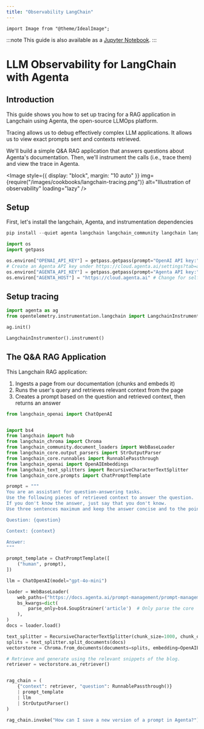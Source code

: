 ```yaml
---
title: "Observability LangChain"
---
```


```mdx-code-block
import Image from "@theme/IdealImage";

```

:::note
This guide is also available as a [Jupyter Notebook](https://github.com/Agenta-AI/agenta/blob/main/cookbook/observability_langchain.ipynb).
:::

# LLM Observability for LangChain with Agenta

## Introduction

This guide shows you how to set up tracing for a RAG application in Langchain using Agenta, the open-source LLMOps platform.

Tracing allows us to debug effectively complex LLM applications. It allows us to view exact prompts sent and contexts retrieved.

We'll build a simple Q&A RAG application that answers questions about Agenta's documentation. Then, we'll instrument the calls (i.e., trace them) and view the trace in Agenta.

<Image
  style={{ display: "block", margin: "10 auto" }}
  img={require("/images/cookbooks/langchain-tracing.png")}
  alt="Illustration of observability"
  loading="lazy"
/>

## Setup

First, let's install the langchain, Agenta, and instrumentation dependencies

```python
pip install --quiet agenta langchain langchain_community langchain langchain-chroma langchain-openai opentelemetry-instrumentation-langchain
```

```python
import os
import getpass

os.environ["OPENAI_API_KEY"] = getpass.getpass(prompt="OpenAI API key:")
# Create an Agenta API key under https://cloud.agenta.ai/settings?tab=apiKeys
os.environ["AGENTA_API_KEY"] = getpass.getpass(prompt="Agenta API key:")
os.environ["AGENTA_HOST"] = "https://cloud.agenta.ai" # Change for self-hosted

```

## Setup tracing

```python
import agenta as ag
from opentelemetry.instrumentation.langchain import LangchainInstrumentor

ag.init()

LangchainInstrumentor().instrument()

```

## The Q&A RAG Application

This Langchain RAG application:

1. Ingests a page from our documentation (chunks and embeds it)
2. Runs the user's query and retrieves relevant context from the page
3. Creates a prompt based on the question and retrieved context, then returns an answer

```python
from langchain_openai import ChatOpenAI


import bs4
from langchain import hub
from langchain_chroma import Chroma
from langchain_community.document_loaders import WebBaseLoader
from langchain_core.output_parsers import StrOutputParser
from langchain_core.runnables import RunnablePassthrough
from langchain_openai import OpenAIEmbeddings
from langchain_text_splitters import RecursiveCharacterTextSplitter
from langchain_core.prompts import ChatPromptTemplate

prompt = """
You are an assistant for question-answering tasks.
Use the following pieces of retrieved context to answer the question.
If you don't know the answer, just say that you don't know.
Use three sentences maximum and keep the answer concise and to the point.

Question: {question}

Context: {context}

Answer:
"""

prompt_template = ChatPromptTemplate([
    ("human", prompt),
])

llm = ChatOpenAI(model="gpt-4o-mini")

loader = WebBaseLoader(
    web_paths=("https://docs.agenta.ai/prompt-management/prompt-management-sdk",),
    bs_kwargs=dict(
        parse_only=bs4.SoupStrainer('article')  # Only parse the core
    ),
)
docs = loader.load()

text_splitter = RecursiveCharacterTextSplitter(chunk_size=1000, chunk_overlap=200)
splits = text_splitter.split_documents(docs)
vectorstore = Chroma.from_documents(documents=splits, embedding=OpenAIEmbeddings())

# Retrieve and generate using the relevant snippets of the blog.
retriever = vectorstore.as_retriever()


rag_chain = (
    {"context": retriever, "question": RunnablePassthrough()}
    | prompt_template
    | llm
    | StrOutputParser()
)

rag_chain.invoke("How can I save a new version of a prompt in Agenta?")


```
